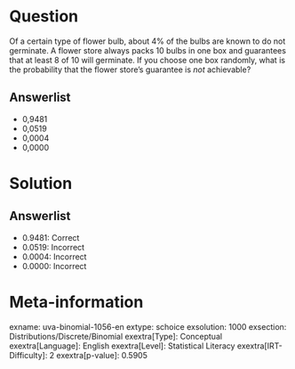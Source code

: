 Question
========

Of a certain type of flower bulb, about 4% of the bulbs are known to do not germinate. A flower store always packs 10 bulbs in one box and guarantees that at least 8 of 10 will germinate. If you choose one box randomly, what is the probability that the flower store's guarantee is *not* achievable?

Answerlist
----------

* 0,9481
* 0,0519
* 0,0004
* 0,0000

Solution
========

Answerlist
----------

* 0.9481: Correct
* 0.0519: Incorrect
* 0.0004: Incorrect
* 0.0000: Incorrect

Meta-information
================
exname: uva-binomial-1056-en
extype: schoice
exsolution: 1000
exsection: Distributions/Discrete/Binomial
exextra[Type]: Conceptual
exextra[Language]: English
exextra[Level]: Statistical Literacy
exextra[IRT-Difficulty]: 2
exextra[p-value]: 0.5905
